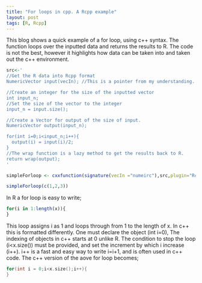 ```yaml
---
title: "For loops in cpp. A Rcpp example"
layout: post
tags: [R, Rcpp]
---
```


This blog shows a quick example of a for loop, using c++ syntax. The function loops over the inputted data and returns the results to R. The code is not the best, however it highlights how data can be taken into and taken out the c++ environment.
```r
src<-'
//Get the R data into Rcpp format
NumericVector input(vecIn); //This is a pointer from my understanding.

//Create an integer for the size of the inputted vector
int input_n;
//Set the size of the vector to the integer
input_n = input.size();

//Create a Vector for output of the size of input.
NumericVector output(input_n);

for(int i=0;i<input_n;i++){
  output(i) = input(i)/2;	
}
//The wrap function is a lazy method to get the results back to R.
return wrap(output);
'

simpleForloop <- cxxfunction(signature(vecIn ="numeirc"),src,plugin="Rcpp")

simpleForloop(c(1,2,3))
```

In R a for loop is easy to write;
```r
for(i in 1:length(x)){
}
```
This loop assigns i as 1 and loops through from 1 to the length of x. In c++ this is formatted differently. One must declare the object (int i=0), The indexing of objects in c++ starts at 0 unlike R. The condition to stop the loop (i<x.size()) must be provided, and set the increment by which i increase (i++). i++ is a fast and easy way to write i=i+1, and is often used in c++ code. The c++ version of the aove for loop becomes;
``` cpp
for(int i = 0;i<x.size();i++){
}
```